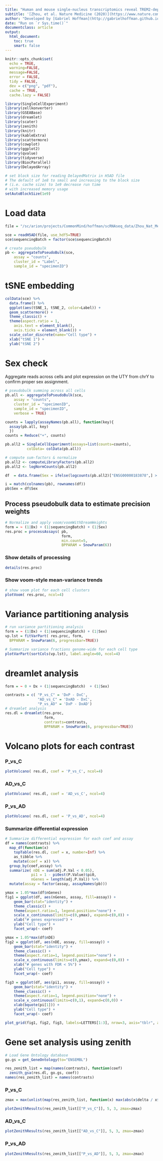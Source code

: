 ```yaml
---
title: "Human and mouse single-nucleus transcriptomics reveal TREM2-dependent and TREM2-independent cellular responses in Alzheimer’s disease"
subtitle: '[Zhou, et al. Nature Medicine (2020)](https://www.nature.com/articles/s41591-019-0695-9)'
author: "Developed by [Gabriel Hoffman](http://gabrielhoffman.github.io/)"
date: "Run on `r Sys.time()`"
documentclass: article
output: 
  html_document:
    toc: true
    smart: false
---
```


```r
knitr::opts_chunk$set(
  echo = TRUE,
  warning=FALSE,
  message=FALSE,
  error = FALSE,
  tidy = FALSE,
  dev = c("png", "pdf"),
  cache = TRUE,
  cache.lazy = FALSE)
```


```r
library(SingleCellExperiment)
library(zellkonverter)
library(GSEABase)
library(dreamlet)
library(scater)
library(zenith)
library(knitr)
library(kableExtra)
library(scattermore)
library(cowplot)
library(ggplot2)
library(qvalue)
library(tidyverse)
library(BiocParallel)
library(DelayedArray)

# set block size for reading DelayedMatrix in H5AD file
# The default of 1e8 to small and increasing to the block size 
# (i.e. cache size) to 1e9 decrease run time 
# with increased memory usage
setAutoBlockSize(1e9)
```

# Load data
```r
file = "/sc/arion/projects/CommonMind/hoffman/scRNAseq_data/Zhou_Nat_Met_2020/Zhou_Nat_Met_2020.h5ad"

sce = readH5AD(file, use_hdf5=TRUE) 
sce$sequencingBatch = factor(sce$sequencingBatch) 

# create pseudobulk 
pb <- aggregateToPseudoBulk(sce,
    assay = "counts",     
    cluster_id = "Label",  
    sample_id = "specimenID")
```

# tSNE embedding
```r
colData(sce) %>%
  data.frame() %>%
  ggplot(aes(tSNE_1, tSNE_2, color=Label)) + 
  geom_scattermore() +
  theme_classic() + 
  theme(aspect.ratio = 1, 
    axis.text = element_blank(),
    axis.ticks = element_blank()) +
  scale_color_discrete(name="Cell type") +
  xlab("tSNE 1") +
  ylab("tSNE 2")
```




# Sex check
Aggregate reads across cells and plot expression on the UTY from chrY to confirm proper sex assignment.
```r
# pseudobulk summing across all cells
pb.all <- aggregateToPseudoBulk(sce,
    assay = "counts",     
    cluster_id = "specimenID",  
    sample_id = "specimenID",
    verbose = TRUE)

counts = lapply(assayNames(pb.all), function(key){
  assay(pb.all, key)
  })
counts = Reduce("+", counts)

pb.all2 = SingleCellExperiment(assays=list(counts=counts), 
          colData= colData(pb.all))

# compute sum-factors & normalize
pb.all2 <- computeLibraryFactors(pb.all2)
pb.all2 <- logNormCounts(pb.all2)

df  = data.frame(Sex = ifelse(logcounts(pb.all2)["ENSG00000183878",] > 1, "M", "F"))

i = match(colnames(pb), rownames(df))
pb$Sex = df$Sex
```



## Process pseudobulk data to estimate precision weights
```r
# Normalize and apply voom/voomWithDreamWeights
form = ~ (1|Dx) + (1|sequencingBatch) + (1|Sex)
res.proc = processAssays( pb,  
                          form,  
                          min.count=5,
                          BPPARAM = SnowParam(6))
```

### Show details of processing
```r
details(res.proc)
```

### Show voom-style mean-variance trends
```r
# show voom plot for each cell clusters  
plotVoom( res.proc, ncol=4)
```

# Variance partitioning analysis
```r
# run variance partitioning analysis
form = ~ (1|Dx) + (1|sequencingBatch) + (1|Sex)
vp.lst = fitVarPart( res.proc, form, 
  BPPARAM = SnowParam(6, progressbar=TRUE))
```

```r
# Summarize variance fractions genome-wide for each cell type
plotVarPart(sortCols(vp.lst), label.angle=60, ncol=4) 
```

# dreamlet analysis
```r
form = ~ 0 + Dx + (1|sequencingBatch)  + (1|Sex)

contrasts = c( "P_vs_C" = 'DxP - DxC',
               "AD_vs_C" = 'DxAD - DxC',
               "P_vs_AD" = 'DxP - DxAD')
# dreamlet analysis
res.dl = dreamlet(res.proc, 
                  form,                   
                  contrasts=contrasts, 
                  BPPARAM = SnowParam(6, progressbar=TRUE))
```

# Volcano plots for each contrast
### P_vs_C
```r
plotVolcano( res.dl, coef = 'P_vs_C', ncol=4)
```

### AD_vs_C
```r
plotVolcano( res.dl, coef = 'AD_vs_C', ncol=4)
```

### P_vs_AD
```r
plotVolcano( res.dl, coef = 'P_vs_AD', ncol=4)
```



### Summarize differential expression 
```r
# Summarize differential expression for each coef and assay
df = names(contrasts) %>%
  map_df(function(x) 
    topTable(res.dl, coef = x, number=Inf) %>%
    as_tibble %>%
    mutate(coef = x)) %>%
  group_by(coef,assay) %>%
  summarize( nDE = sum(adj.P.Val < 0.05), 
            pi1 = 1 - pi0est(P.Value)$pi0,
            nGenes = length(adj.P.Val)) %>%
  mutate(assay = factor(assay, assayNames(pb)))

ymax = 1.05*max(df$nGenes)
fig1 = ggplot(df, aes(nGenes, assay, fill=assay)) + 
    geom_bar(stat="identity") + 
    theme_classic() +
    theme(aspect.ratio=1, legend.position="none") +
    scale_x_continuous(limits=c(0,ymax), expand=c(0,0)) +
    xlab("# genes expressed") +
    ylab("Cell type") +
    facet_wrap(~ coef)

ymax = 1.05*max(df$nDE)
fig2 = ggplot(df, aes(nDE, assay, fill=assay)) + 
    geom_bar(stat="identity") + 
    theme_classic() +
    theme(aspect.ratio=1, legend.position="none") +
    scale_x_continuous(limits=c(0,ymax), expand=c(0,0)) +
    xlab("# genes with FDR < 5%") +
    ylab("Cell type") +
    facet_wrap(~ coef)

fig3 = ggplot(df, aes(pi1, assay, fill=assay)) + 
    geom_bar(stat="identity") + 
    theme_classic() +
    theme(aspect.ratio=1, legend.position="none") +
    scale_x_continuous(limits=c(0,1), expand=c(0,0)) +
    xlab(bquote(pi[1])) +
    ylab("Cell type") +
    facet_wrap(~ coef)

plot_grid(fig1, fig2, fig3, labels=LETTERS[1:3], nrow=3, axis="tblr", align="hv")
```    


# Gene set analysis using zenith
```r
# Load Gene Ontology database 
go.gs = get_GeneOntology(to="ENSEMBL")

res_zenith_list = map(names(contrasts), function(coef) 
  zenith_gsa(res.dl, go.gs, coef))
names(res_zenith_list) = names(contrasts)
```

### P_vs_C
```r
zmax = max(unlist(map(res_zenith_list, function(x) max(abs(x$delta / x$se)))))

plotZenithResults(res_zenith_list[["P_vs_C"]], 5, 3, zmax=zmax)
```

### AD_vs_C
```r
plotZenithResults(res_zenith_list[["AD_vs_C"]], 5, 3, zmax=zmax)
```

### P_vs_AD
```r
plotZenithResults(res_zenith_list[["P_vs_AD"]], 5, 3, zmax=zmax)
```








